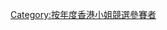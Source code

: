 {{Catnav|頁面分類|...|香港電視台|無綫電視|香港小姐競選}}

{{catmore|香港小姐競選|1992年度香港小姐競選}}

[[Category:按年度香港小姐競選參賽者|Category:按年度香港小姐競選參賽者]]